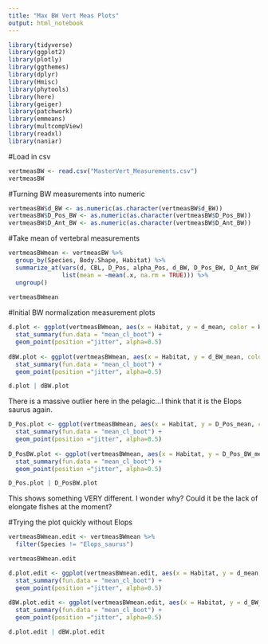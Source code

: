 ```yaml
---
title: "Max BW Vert Meas Plots"
output: html_notebook
---
```



```r
library(tidyverse)
library(ggplot2)
library(plotly)
library(ggthemes)
library(dplyr)
library(Hmisc)
library(phytools)
library(here)
library(geiger)
library(patchwork)
library(emmeans)
library(multcompView)
library(readxl)
library(naniar)
```

#Load in csv
```r
vertmeasBW <- read.csv("MasterVert_Measurements.csv")
vertmeasBW
```

#Turning BW measurements into numeric
```r
vertmeasBW$d_BW <- as.numeric(as.character(vertmeasBW$d_BW))
vertmeasBW$D_Pos_BW <- as.numeric(as.character(vertmeasBW$D_Pos_BW))
vertmeasBW$D_Ant_BW <- as.numeric(as.character(vertmeasBW$D_Ant_BW))
```


#Take mean of vertebral measurements
```r
vertmeasBWmean <- vertmeasBW %>%
  group_by(Species, Body.Shape, Habitat) %>%
  summarize_at(vars(d, CBL, D_Pos, alpha_Pos, d_BW, D_Pos_BW, D_Ant_BW),
               list(mean = ~mean(.x, na.rm = TRUE))) %>%
  ungroup()
  
vertmeasBWmean
```

#Initial BW normalization measurement plots
```r
d.plot <- ggplot(vertmeasBWmean, aes(x = Habitat, y = d_mean, color = Habitat)) +
  stat_summary(fun.data = "mean_cl_boot") +
  geom_point(position ="jitter", alpha=0.5)
  
dBW.plot <- ggplot(vertmeasBWmean, aes(x = Habitat, y = d_BW_mean, color=Habitat)) +
  stat_summary(fun.data = "mean_cl_boot") +
  geom_point(position ="jitter", alpha=0.5)

d.plot | dBW.plot
```
There is a massive outlier here in the pelagic...I think that it is the Elops saurus again.

```r
D_Pos.plot <- ggplot(vertmeasBWmean, aes(x = Habitat, y = D_Pos_mean, color = Habitat)) +
  stat_summary(fun.data = "mean_cl_boot") +
  geom_point(position ="jitter", alpha=0.5)
  
D_PosBW.plot <- ggplot(vertmeasBWmean, aes(x = Habitat, y = D_Pos_BW_mean, color=Habitat)) +
  stat_summary(fun.data = "mean_cl_boot") +
  geom_point(position ="jitter", alpha=0.5)

D_Pos.plot | D_PosBW.plot
```
This shows something VERY different. I wonder why? Could it be the lack of elongate fishes at the moment?

#Trying the plot quickly without Elops
```r
vertmeasBWmean.edit <- vertmeasBWmean %>% 
  filter(Species != "Elops_saurus") 

vertmeasBWmean.edit
```

```r
d.plot.edit <- ggplot(vertmeasBWmean.edit, aes(x = Habitat, y = d_mean, color = Habitat)) +
  stat_summary(fun.data = "mean_cl_boot") +
  geom_point(position ="jitter", alpha=0.5)
  
dBW.plot.edit <- ggplot(vertmeasBWmean.edit, aes(x = Habitat, y = d_BW_mean, color=Habitat)) +
  stat_summary(fun.data = "mean_cl_boot") +
  geom_point(position ="jitter", alpha=0.5)

d.plot.edit | dBW.plot.edit
```

